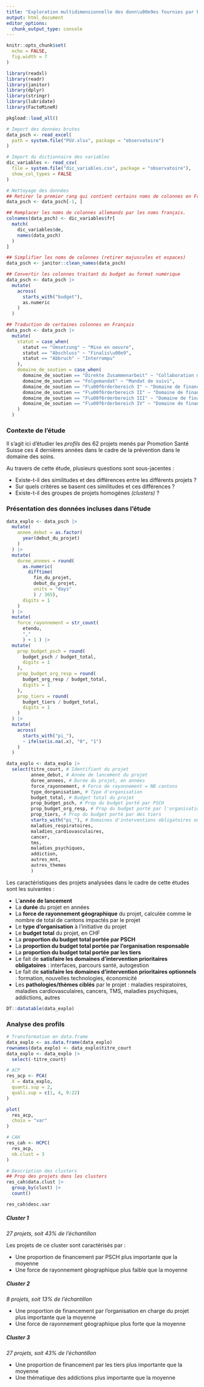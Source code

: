 ```yaml
---
title: "Exploration multidimensionnelle des donn\u00e9es fournies par Promotion Sant\u00e9"
output: html_document
editor_options: 
  chunk_output_type: console
---
```


```r
knitr::opts_chunk$set(
  echo = FALSE,
  fig.width = 7
)
```

```r
library(readxl)
library(readr)
library(janitor)
library(dplyr)
library(stringr)
library(lubridate)
library(FactoMineR)
```

```r
pkgload::load_all()

# Import des données brutes
data_psch <- read_excel(
  path = system.file("PGV.xlsx", package = "observatoire")
)

# Import du dictionnaire des variables
dic_variables <- read_csv(
  file = system.file("dic_variables.csv", package = "observatoire"),
  show_col_types = FALSE
)

# Nettoyage des données
## Retirer le premier rang qui contient certains noms de colonnes en Français
data_psch <- data_psch[-1, ] 

## Remplacer les noms de colonnes allemands par les noms français.
colnames(data_psch) <- dic_variables$fr[
  match(
    dic_variables$de, 
    names(data_psch)
  )
]

## Simplifier les noms de colonnes (retirer majuscules et espaces)
data_psch <- janitor::clean_names(data_psch)

## Convertir les colonnes traitant du budget au format numérique
data_psch <- data_psch |> 
  mutate(
    across(
      starts_with("budget"),
      as.numeric
    )
  )

## Traduction de certaines colonnes en Français
data_psch <- data_psch |> 
  mutate(
    statut = case_when(
      statut == "Umsetzung" ~ "Mise en oeuvre",
      statut == "Abschluss" ~ "Finalis\u00e9",
      statut == "Abbruch" ~ "Interrompu"
    ),
    domaine_de_soutien = case_when(
      domaine_de_soutien == "Direkte Zusammenarbeit" ~ "Collaboration directe",
      domaine_de_soutien == "Folgemandat" ~ "Mandat de suivi",
      domaine_de_soutien == "F\u00f6rderbereich I" ~ "Domaine de financement I",
      domaine_de_soutien == "F\u00f6rderbereich II" ~ "Domaine de financement II",
      domaine_de_soutien == "F\u00f6rderbereich III" ~ "Domaine de financement III",
      domaine_de_soutien == "F\u00f6rderbereich IV" ~ "Domaine de financement IV"
    )
  )
```

### Contexte de l'étude

Il s'agit ici d'étudier les *profils* des 62 projets menés par Promotion Santé Suisse ces 4 dernières années dans le cadre de la prévention dans le domaine des soins. 

Au travers de cette étude, plusieurs questions sont sous-jacentes : 

- Existe-t-il des similitudes et des différences entre les différents projets ? 
- Sur quels critères se basent ces similitudes et ces différences ? 
- Existe-t-il des groupes de projets homogènes *(clusters)* ? 


### Présentation des données incluses dans l'étude

```r
data_explo <- data_psch |> 
  mutate(
    annee_debut = as.factor(
      year(debut_du_projet)
    )
  ) |> 
  mutate(
    duree_annees = round(
      as.numeric(
        difftime(
          fin_du_projet, 
          debut_du_projet, 
          units = "days"
          ) / 365), 
      digits = 1
    )
  ) |> 
  mutate(
    force_rayonnement = str_count(
      etendu, 
      ","
      ) + 1 ) |> 
  mutate(
    prop_budget_psch = round(
      budget_psch / budget_total, 
      digits = 1
    ),
    prop_budget_org_resp = round(
      budget_org_resp / budget_total, 
      digits = 1
    ),
    prop_tiers = round(
      budget_tiers / budget_total, 
      digits = 1
    )
  ) |> 
  mutate(
    across(
      starts_with("pi_"),
      ~ ifelse(is.na(.x), "0", "1")
    )
  )

data_explo <- data_explo |> 
  select(titre_court, # Identifiant du projet
         annee_debut, # Année de lancement du projet
         duree_annees, # Durée du projet, en années
         force_rayonnement, # Force de rayonnement = NB cantons
         type_dorganisation, # Type d'organisation
         budget_total, # Budget total du projet
         prop_budget_psch, # Prop du budget porté par PSCH
         prop_budget_org_resp, # Prop du budget porté par l'organisation responsable
         prop_tiers, # Prop du budget porté par des tiers
         starts_with("pi_"), # Domaines d'interventions obligatoires ou optionnels
         maladies_respiratoires,
         maladies_cardiovasculaires,
         cancer,
         tms,
         maladies_psychiques,
         addiction,
         autres_mnt,
         autres_themes
         )
```

Les caractéristiques des projets analysées dans le cadre de cette études sont les suivantes : 

- L'**année de lancement**
- La **durée** du projet en années 
- La **force de rayonnement géographique** du projet, calculée comme le nombre de total de cantons impactés par le projet
- Le **type d'organisation** à l'initiative du projet
- Le **budget total** du projet, en CHF
- La **proportion du budget total portée par PSCH**
- La **proportion du budget total portée par l'organisation responsable**
- La **proportion du budget total portée par les tiers**
- Le fait de **satisfaire les domaines d'intervention prioritaires obligatoires** : interfaces, parcours santé, autogestion
- Le fait de **satisfaire les domaines d'intervention prioritaires optionnels** : formation, nouvelles technologies, économicité
- Les **pathologies/thèmes ciblés** par le projet : maladies respiratoires, maladies cardiovasculaires, cancers, TMS, maladies psychiques, addictions, autres

```r
DT::datatable(data_explo)
```


### Analyse des profils

```r
# Transformation en data.frame
data_explo <- as.data.frame(data_explo)
rownames(data_explo) <- data_explo$titre_court
data_explo <- data_explo |> 
  select(-titre_court)

# ACP
res_acp <- PCA(
  X = data_explo, 
  quanti.sup = 2,
  quali.sup = c(1, 4, 9:22)
)

plot(
  res_acp,
  choix = "var"
)

# CAH
res_cah <- HCPC(
  res_acp, 
  nb.clust = 3
)

# Description des clusters
## Prop des projets dans les clusters
res_cah$data.clust |> 
  group_by(clust) |> 
  count()

res_cah$desc.var
```

##### Cluster 1

*27 projets, soit 43% de l'échantillon*

Les projets de ce cluster sont caractérisés par : 

- Une proportion de financement par PSCH plus importante que la moyenne
- Une force de rayonnement géographique plus faible que la moyenne

##### Cluster 2

*8 projets, soit 13% de l'échantillon*

- Une proportion de financement par l'organisation en charge du projet plus importante que la moyenne
- Une force de rayonnement géographique plus forte que la moyenne

##### Cluster 3

*27 projets, soit 43% de l'échantillon*

- Une proportion de financement par les tiers plus importante que la moyenne
- Une thématique des addictions plus importante que la moyenne
